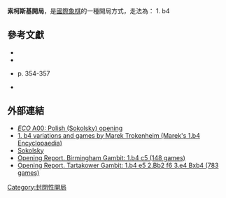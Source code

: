 {{noteTA
|1=zh-hans:索科利斯基;zh-hant:索柯斯基;
}}
{{Chess notation}}
'''索柯斯基開局'''，是[[國際象棋|國際象棋]]的一種開局方式，走法為：
1. b4

{{Infobox chess opening
|openingname = 索柯斯基開局
|image = {{Chess diagram
|
|
|=
  |rd|nd|bd|qd|kd|bd|nd|rd
  |pd|pd|pd|pd|pd|pd|pd|pd
  |  |  |  |  |  |  |  |  
  |  |  |  |  |  |  |  |  
  |  |pl|  |  |  |  |  |  
  |  |  |  |  |  |  |  |  
  |pl|  |pl|pl|pl|pl|pl|pl
  |rl|nl|bl|ql|kl|bl|nl|rl
|
}}
|moves = 1. b4
|ECO = A00
|birth =
|parentopening = [[非正規開局|非正規開局]]
|AKA = 波蘭開局
|chessgid = 370842&move=1.5&moves=b4
}}

==參考文獻==
{{reflist}}
*{{cite book | authorlink=David Vincent Hooper|last=Hooper|first=David |coauthors=Kenneth Whyld | title=[[The_Oxford_Companion_to_Chess|The Oxford Companion to Chess]] | publisher=Oxford University | year=1996 | isbn=0-19-280049-3}}
*{{Cite book  | last=Dunnington | first=Angus | author-link=Angus Dunnington | year=2000 | title=Winning Unorthodox Openings  | publisher=Everyman Chess  | isbn=978-1-85744-285-4  | postscript=<!--None--> }}
*{{cite book  | author=[[Eric_Schiller|Eric Schiller]] | year=2002 | edition=Second | title=Unorthodox Chess Openings  | publisher=Cardoza | isbn=1-58042-072-9 }} p. 354-357
*{{cite book | author=Yury Lapshun | coauthors=Nick Conticello | title=Play 1b4!: Shock your opponents with the Sokolsky | publisher=Everyman Chess | year=2008 | isbn=978-1-85744-560-2}}

==外部連結==
{{wikibooks|Chess Opening Theory|1. b4|Sokolsky Opening}}
*[http://www.365chess.com/eco/A00_Polish_(Sokolsky)_opening ''ECO'' A00: Polish (Sokolsky) opening]
*[http://www.b2b4.eu 1. b4 variations and games by Marek Trokenheim (Marek's 1.b4 Encyclopaedia)]
*[http://www.angelfire.com/home/bstjean/sokolsky/ Sokolsky]
*[http://studimonetari.org/edg/birmingham.html Opening Report. Birmingham Gambit: 1.b4 c5 (148 games)]
*[http://studimonetari.org/edg/orangutang.html Opening Report. Tartakower Gambit: 1.b4 e5 2.Bb2 f6 3.e4 Bxb4 (783 games)]

[[Category:封閉性開局|Category:封閉性開局]]

{{國際象棋開局}}